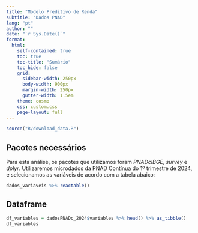 ```yaml
---
title: "Modelo Preditivo de Renda"
subtitle: "Dados PNAD"
lang: "pt"
author: ""
date: "`r Sys.Date()`"
format:
  html:
    self-contained: true
    toc: true
    toc-title: "Sumário"
    toc_hide: false
    grid:
      sidebar-width: 250px
      body-width: 900px
      margin-width: 250px
      gutter-width: 1.5em
    theme: cosmo
    css: custom.css
    page-layout: full
---
```


```r
source("R/download_data.R")
```

## Pacotes necessários

Para esta análise, os pacotes que utilizamos foram *PNADcIBGE*, *survey* e *dplyr*. Utilizaremos microdados da PNAD Contínua do 1º trimestre de 2024, e selecionamos as variáveis de acordo com a tabela abaixo:

```r
dados_variaveis %>% reactable()

``` 

## Dataframe

```r
df_variables = dadosPNADc_2024$variables %>% head() %>% as_tibble()
df_variables
```

